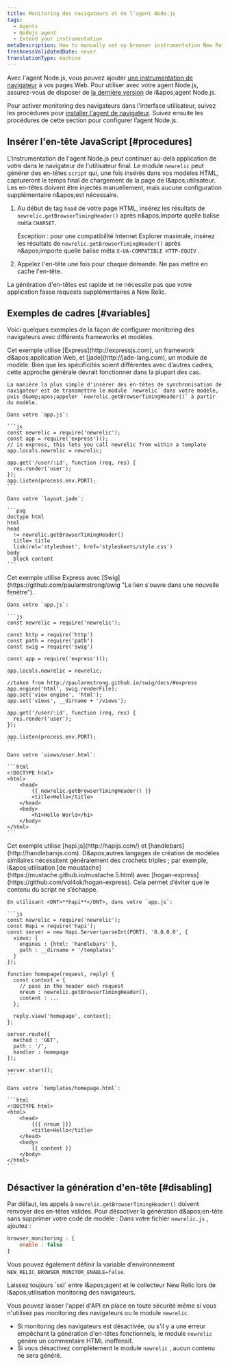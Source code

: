 ```yaml
---
title: Monitoring des navigateurs et de l'agent Node.js
tags:
  - Agents
  - Nodejs agent
  - Extend your instrumentation
metaDescription: How to manually set up browser instrumentation New Relic's Node.js agent.
freshnessValidatedDate: never
translationType: machine
---
```


Avec l'agent Node.js, vous pouvez ajouter [une instrumentation de navigateur](/docs/browser/new-relic-browser/getting-started/introduction-new-relic-browser) à vos pages Web. Pour utiliser <InlinePopover type="browser" />avec votre agent Node.js, assurez-vous de disposer de [la dernière version](/docs/agents/nodejs-agent/installation-configuration/installing-maintaining-nodejs#upgrading) de l&amp;apos;agent Node.js.

Pour activer monitoring des navigateurs dans l'interface utilisateur, suivez les procédures pour [installer l'agent de navigateur](/docs/browser/new-relic-browser/installation/install-new-relic-browser-agent). Suivez ensuite les procédures de cette section pour configurer l’agent Node.js.

## Insérer l'en-tête JavaScript [#procedures]

L'instrumentation de l'agent Node.js peut continuer au-delà application de votre dans le navigateur de l'utilisateur final. Le module `newrelic` peut générer des en-têtes `script` qui, une fois insérés dans vos modèles HTML, captureront le temps final de chargement de la page de l&amp;apos;utilisateur. Les en-têtes doivent être injectés manuellement, mais aucune configuration supplémentaire n&amp;apos;est nécessaire.

1. Au début de tag `head` de votre page HTML, insérez les résultats de `newrelic.getBrowserTimingHeader()` après n&amp;apos;importe quelle balise méta `CHARSET`.

   Exception : pour une compatibilité <DNT>Internet Explorer</DNT> maximale, insérez les résultats de `newrelic.getBrowserTimingHeader()` après n&amp;apos;importe quelle balise méta `X-UA-COMPATIBLE HTTP-EQUIV` .

2. Appelez l'en-tête une fois pour chaque demande. Ne pas mettre en cache l'en-tête.

La génération d'en-têtes est rapide et ne nécessite pas que votre application fasse requests supplémentaires à New Relic.

## Exemples de cadres [#variables]

Voici quelques exemples de la façon de configurer monitoring des navigateurs avec différents frameworks et modèles.

<CollapserGroup>
  <Collapser id="example-express" title="Express et jade">
    Cet exemple utilise [Express](http://expressjs.com), un framework d&amp;apos;application Web, et [jade](http://jade-lang.com), un module de modèle. Bien que les spécificités soient différentes avec d’autres cadres, cette approche générale devrait fonctionner dans la plupart des cas.

    La manière la plus simple d'insérer des en-têtes de synchronisation de navigateur est de transmettre le module `newrelic` dans votre modèle, puis d&amp;apos;appeler `newrelic.getBrowserTimingHeader()` à partir du modèle.

    Dans votre `app.js`:

    ```js
    const newrelic = require('newrelic');
    const app = require('express')();
    // in express, this lets you call newrelic from within a template
    app.locals.newrelic = newrelic;

    app.get('/user/:id', function (req, res) {
      res.render('user');
    });
    app.listen(process.env.PORT);
    ```

    Dans votre `layout.jade`:

    ```pug
    doctype html
    html
    head
      != newrelic.getBrowserTimingHeader()
      title= title
      link(rel='stylesheet', href='stylesheets/style.css')
    body
      block content
    ```
  </Collapser>

  <Collapser id="example-express-swig" title="Express et Swig">
    Cet exemple utilise Express avec [Swig](https://github.com/paularmstrong/swig "Le lien s'ouvre dans une nouvelle fenêtre").

    Dans votre `app.js`:

    ```js
    const newrelic = require('newrelic');

    const http = require('http')
    const path = require('path')
    const swig = require('swig')

    const app = require('express')();

    app.locals.newrelic = newrelic;

    //taken from http://paularmstrong.github.io/swig/docs/#express
    app.engine('html', swig.renderFile);
    app.set('view engine', 'html');
    app.set('views', __dirname + '/views');

    app.get('/user/:id', function (req, res) {
      res.render('user');
    });

    app.listen(process.env.PORT);
    ```

    Dans votre `views/user.html`:

    ```html
    <!DOCTYPE html>
    <html>
        <head>
            {{ newrelic.getBrowserTimingHeader() }}
            <title>Hello</title>
        </head>
        <body>
            <h1>Hello World</h1>
        </body>
    </html>
    ```
  </Collapser>

  <Collapser id="example-hapijs" title="Hapi.js et handlebars">
    Cet exemple utilise [hapi.js](http://hapijs.com/) et [handlebars](http://handlebarsjs.com). D&amp;apos;autres langages de création de modèles similaires nécessitent généralement des crochets triples ; par exemple, l&amp;apos;utilisation [de moustache](https://mustache.github.io/mustache.5.html) avec [hogan-express](https://github.com/vol4ok/hogan-express). Cela permet d’éviter que le contenu du script ne s’échappe.

    En utilisant <DNT>**hapi**</DNT>, dans votre `app.js`:

    ```js
    const newrelic = require('newrelic');
    const Hapi = require('hapi');
    const server = new Hapi.Server(parseInt(PORT), '0.0.0.0', {
      views: {
        engines : {html: 'handlebars' },
        path : __dirname + '/templates'
      }
    });

    function homepage(request, reply) {
      const context = {
        // pass in the header each request
        nreum : newrelic.getBrowserTimingHeader(),
        content : ...
      };

      reply.view('homepage', context);
    };

    server.route({
      method : 'GET',
      path : '/',
      handler : homepage
    });

    server.start();
    ```

    Dans votre `templates/homepage.html`:

    ```html
    <!DOCTYPE html>
    <html>
        <head>
            {{{ nreum }}}
            <title>Hello</title>
        </head>
        <body>
            {{ content }}
        </body>
    </html>
    ```
  </Collapser>
</CollapserGroup>

## Désactiver la génération d'en-tête [#disabling]

Par défaut, les appels à `newrelic.getBrowserTimingHeader()` doivent renvoyer des en-têtes valides. Pour désactiver la génération d&amp;apos;en-tête sans supprimer votre code de modèle : Dans votre fichier `newrelic.js` , ajoutez :

```js
browser_monitoring : {
    enable : false
}
```

Vous pouvez également définir la variable d’environnement `NEW_RELIC_BROWSER_MONITOR_ENABLE=false`.

<Callout variant="caution">
  Laissez toujours `ssl` entre l&amp;apos;agent et le collecteur New Relic lors de l&amp;apos;utilisation monitoring des navigateurs.
</Callout>

Vous pouvez laisser l'appel d'API en place en toute sécurité même si vous n'utilisez pas monitoring des navigateurs ou le module `newrelic`.

* Si monitoring des navigateurs est désactivée, ou s'il y a une erreur empêchant la génération d'en-têtes fonctionnels, le module `newrelic` génère un commentaire HTML inoffensif.
* Si vous désactivez complètement le module `newrelic` , aucun contenu ne sera généré.